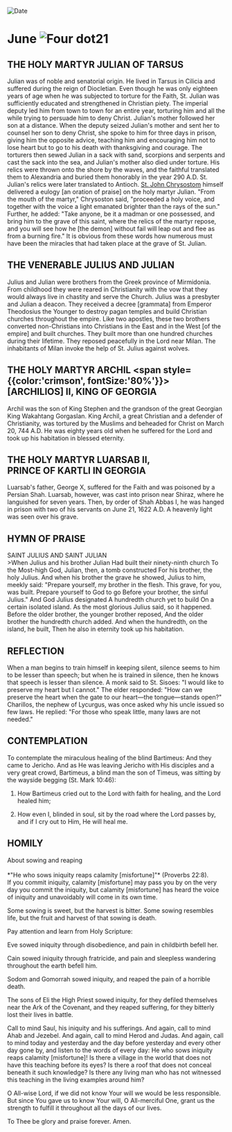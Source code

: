 
<RunningHead />
<Image src="/title-imprint.png" height={68} width={50} alt="Date" className="title-imprint"/>

# <div id="date">June <Image className="four-dot" src="/four-dot.png" height={15} width={15} alt="Four dot" />21</div>

## THE HOLY MARTYR JULIAN OF TARSUS

Julian was of noble and senatorial origin. He lived in Tarsus in Cilicia and suffered during the reign of Diocletian. Even though he was only eighteen years of age when he was subjected to torture for the Faith, St. Julian was sufficiently educated and strengthened in Christian piety. The imperial deputy led him from town to town for an entire year, torturing him and all the while trying to persuade him to deny Christ. Julian's mother followed her son at a distance. When the deputy seized Julian's mother and sent her to counsel her son to deny Christ, she spoke to him for three days in prison, giving him the opposite advice, teaching him and encouraging him not to lose heart but to go to his death with thanksgiving and courage. The torturers then sewed Julian in a sack with sand, scorpions and serpents and cast the sack into the sea, and Julian's mother also died under torture. His relics were thrown onto the shore by the waves, and the faithful translated them to Alexandria and buried them honorably in the year 290 A.D. St. Julian's relics were later translated to Antioch. [St. John Chrysostom](/november/13th) himself delivered a eulogy [an oration of praise] on the holy martyr Julian. "From the mouth of the martyr," Chrysoston said, "proceeded a holy voice, and together with the voice a light emanated brighter than the rays of the sun." Further, he added: "Take anyone, be it a madman or one possessed, and bring him to the grave of this saint, where the relics of the martyr repose, and you will see how he [the demon] without fail will leap out and flee as from a burning fire." It is obvious from these words how numerous must have been the miracles that had taken place at the grave of St. Julian.

## THE VENERABLE JULIUS AND JULIAN

Julius and Julian were brothers from the Greek province of Mirmidonia. From childhood they were reared in Christianity with the vow that they would always live in chastity and serve the Church. Julius was a presbyter and Julian a deacon. They received a decree [grammata] from Emperor Theodosius the Younger to destroy pagan temples and build Christian churches throughout the empire. Like two apostles, these two brothers converted non-Christians into Christians in the East and in the West [of the empire] and built churches. They built more than one hundred churches during their lifetime. They reposed peacefully in the Lord near Milan. The inhabitants of Milan invoke the help of St. Julius against wolves.

## THE HOLY MARTYR ARCHIL <span style={{color:'crimson', fontSize:'80%'}}>[ARCHILIOS]</span> II, KING OF GEORGIA

Archil was the son of King Stephen and the grandson of the great Georgian King Wakahtang Gorgaslan. King Archil, a great Christian and a defender of Christianity, was tortured by the Muslims and beheaded for Christ on March 20, 744 A.D. He was eighty years old when he suffered for the Lord and took up his habitation in blessed eternity.

## THE HOLY MARTYR LUARSAB II,<br />PRINCE OF KARTLI IN GEORGIA

Luarsab's father, George X, suffered for the Faith and was poisoned by a Persian Shah. Luarsab, however, was cast into prison near Shiraz, where he languished for seven years. Then, by order of Shah Abbas I, he was hanged in prison with two of his servants on June 21, 1622 A.D. A heavenly light was seen over his grave.


## HYMN OF PRAISE
<div style={{textAlign:'center', color:'crimson', fontWeight:'bold'}}>
SAINT JULIUS AND SAINT JULIAN
</div>
>When Julius and his brother Julian  
Had built their ninety-ninth church  
To the Most-high God,  
Julian, then, a tomb constructed  
For his brother, the holy Julius.  
And when his brother the grave he showed,  
Julius to him, meekly said:  
"Prepare yourself, my brother in the flesh.  
This grave, for you, was built.  
Prepare yourself to God to go  
Before your brother, the sinful Julius."  
And God Julius designated  
A hundredth church yet to build  
On a certain isolated island.  
As the most glorious Julius said, so it happened.  
Before the older brother, the younger brother reposed,  
And the older brother the hundredth church added.  
And when the hundredth, on the island, he built,  
Then he also in eternity took up his habitation.  

## REFLECTION

When a man begins to train himself in keeping silent, silence seems to him to be lesser than speech; but when he is trained in silence, then he knows that speech is lesser than silence. A monk said to St. Sisoes: "I would like to preserve my heart but I cannot." The elder responded: "How can we preserve the heart when the gate to our heart—the tongue—stands open?" Charillos, the nephew of Lycurgus, was once asked why his uncle issued so few laws. He replied: "For those who speak little, many laws are not needed."

## CONTEMPLATION

To contemplate the miraculous healing of the blind Bartimeus: And they came to Jericho. And as He was leaving Jericho with His disciples and a very great crowd, Bartimeus, a blind man the son of Timeus, was sitting by the wayside begging (St. Mark 10:46):

1. How Bartimeus cried out to the Lord with faith for healing, and the Lord healed him;

2. How even I, blinded in soul, sit by the road where the Lord passes by, and if I cry out to Him, He will heal me.


## HOMILY
<div style={{textAlign:'center', color:'crimson', fontWeight:'bold'}}>
About sowing and reaping
</div>
<br />
<div style={{textAlign:'right'}}>
*"He who sows iniquity reaps calamity [misfortune]"* (Proverbs 22:8).
</div>
If you commit iniquity, calamity [misfortune] may pass you by on the very day you commit the iniquity, but calamity [misfortune] has heard the voice of iniquity and unavoidably will come in its own time.

Some sowing is sweet, but the harvest is bitter. Some sowing resembles life, but the fruit and harvest of that sowing is death.

Pay attention and learn from Holy Scripture:

Eve sowed iniquity through disobedience, and pain in childbirth befell her.

Cain sowed iniquity through fratricide, and pain and sleepless wandering throughout the earth befell him.

Sodom and Gomorrah sowed iniquity, and reaped the pain of a horrible death.

The sons of Eli the High Priest sowed iniquity, for they defiled themselves near the Ark of the Covenant, and they reaped suffering, for they bitterly lost their lives in battle.

Call to mind Saul, his iniquity and his sufferings. And again, call to mind Ahab and Jezebel. And again, call to mind Herod and Judas. And again, call to mind today and yesterday and the day before yesterday and every other day gone by, and listen to the words of every day: He who sows iniquity reaps calamity [misfortune]! Is there a village in the world that does not have this teaching before its eyes? Is there a roof that does not conceal beneath it such knowledge? Is there any living man who has not witnessed this teaching in the living examples around him?

O All-wise Lord, if we did not know Your will we would be less responsible. But since You gave us to know Your will, O All-merciful One, grant us the strength to fulfill it throughout all the days of our lives.

To Thee be glory and praise forever. Amen.

